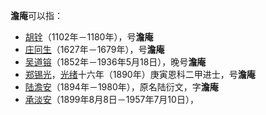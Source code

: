 '''澹庵'''可以指：
* [[胡铨|胡铨]]（1102年－1180年），号'''澹庵'''
* [[庄冋生|庄冋生]]（1627年－1679年），号'''澹庵'''
* [[吴道镕|吴道镕]]（1852年－1936年5月18日），晚号'''澹庵'''
* [[郑锡光|郑锡光]]，[[光绪|光绪]]十六年（1890年）庚寅恩科二甲进士，号'''澹庵'''
* [[陆澹安|陆澹安]]（1894年－1980年），原名陆衍文，字'''澹庵'''
* [[承淡安|承淡安]]（1899年8月8日－1957年7月10日），{{Fact|原名'''澹庵'''|time=2015-07-23T21:34:57+00:00}}

{{Disambiguation|D|Cat=二字汉名消歧义}}